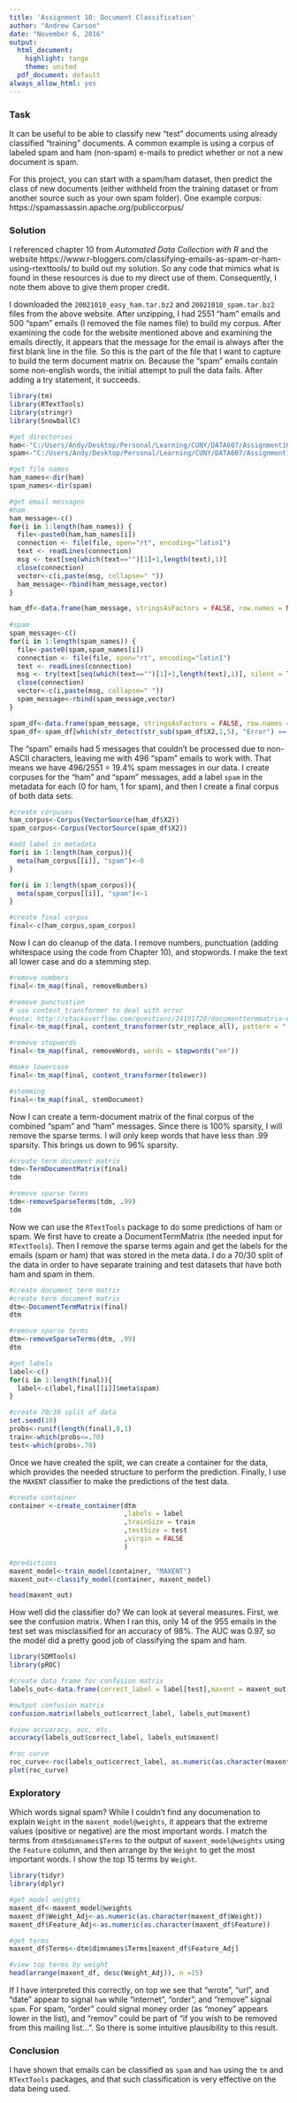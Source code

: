 ```yaml
---
title: 'Assignment 10: Document Classification'
author: "Andrew Carson"
date: "November 6, 2016"
output:
  html_document:
    highlight: tango
    theme: united
  pdf_document: default
always_allow_html: yes
---
```


### Task

It can be useful to be able to classify new "test" documents using already classified "training" documents. A common example is using a corpus of labeled spam and ham (non-spam) e-mails to predict whether or not a new document is spam.

For this project, you can start with a spam/ham dataset, then predict the class of new documents (either withheld from the training dataset or from another source such as your own spam folder).  One example corpus: https://spamassassin.apache.org/publiccorpus/

### Solution
I referenced chapter 10 from *Automated Data Collection with R* and the website https://www.r-bloggers.com/classifying-emails-as-spam-or-ham-using-rtexttools/ to build out my solution.  So any code that mimics what is found in these resources is due to my direct use of them.  Consequently, I note them above to give them proper credit.

I downloaded the `20021010_easy_ham.tar.bz2` and `20021010_spam.tar.bz2` files from the above website.  After unzipping, I had 2551 "ham" emails and 500 "spam" emails (I removed the file names file) to build my corpus.  After examining the code for the website mentioned above and examining the emails directly, it appears that the message for the email is always after the first blank line in the file.  So this is the part of the file that I want to capture to build the term document matrix on.  Because the "spam" emails contain some non-english words, the initial attempt to pull the data fails.  After adding a try statement, it succeeds.

```r
library(tm)
library(RTextTools)
library(stringr)
library(SnowballC)

#get directories
ham<-"C:/Users/Andy/Desktop/Personal/Learning/CUNY/DATA607/Assignment10/easy_ham/"
spam<-"C:/Users/Andy/Desktop/Personal/Learning/CUNY/DATA607/Assignment10/spam/"

#get file names
ham_names<-dir(ham)
spam_names<-dir(spam)

#get email messages
#ham
ham_message<-c()
for(i in 1:length(ham_names)) {
  file<-paste0(ham,ham_names[i])
  connection <- file(file, open="rt", encoding="latin1")
  text <- readLines(connection)
  msg <- text[seq(which(text=="")[1]+1,length(text),1)]
  close(connection)
  vector<-c(i,paste(msg, collapse=" "))
  ham_message<-rbind(ham_message,vector)
}

ham_df<-data.frame(ham_message, stringsAsFactors = FALSE, row.names = NULL)
  
#spam
spam_message<-c()
for(i in 1:length(spam_names)) {
  file<-paste0(spam,spam_names[i])
  connection <- file(file, open="rt", encoding="latin1")
  text <- readLines(connection)
  msg <- try(text[seq(which(text=="")[1]+1,length(text),1)], silent = TRUE)
  close(connection)
  vector<-c(i,paste(msg, collapse=" "))
  spam_message<-rbind(spam_message,vector)
}

spam_df<-data.frame(spam_message, stringsAsFactors = FALSE, row.names = NULL)
spam_df<-spam_df[which(str_detect(str_sub(spam_df$X2,1,5), "Error") == FALSE),]
```

The "spam" emails had 5 messages that couldn't be processed due to non-ASCII characters, leaving me with 496 "spam" emails to work with.  That means we have 496/2551 = 19.4% spam messages in our data. I create corpuses for the "ham" and "spam" messages, add a label `spam` in the metadata for each (0 for ham, 1 for spam), and then I create a final corpus of both data sets.

```r

#create corpuses
ham_corpus<-Corpus(VectorSource(ham_df$X2))
spam_corpus<-Corpus(VectorSource(spam_df$X2))

#add label in metadata
for(i in 1:length(ham_corpus)){
  meta(ham_corpus[[i]], "spam")<-0
}

for(i in 1:length(spam_corpus)){
  meta(spam_corpus[[i]], "spam")<-1
}

#create final corpus
final<-c(ham_corpus,spam_corpus)
```

Now I can do cleanup of the data.  I remove numbers, punctuation (adding whitespace using the code from Chapter 10), and stopwords.  I make the text all lower case and do a stemming step.

```r
#remove numbers
final<-tm_map(final, removeNumbers)

#remove punctuation
# use content_transformer to deal with error
#note: http://stackoverflow.com/questions/24191728/documenttermmatrix-error-on-corpus-argument
final<-tm_map(final, content_transformer(str_replace_all), pattern = "[[:punct:]]", replacement = " ")

#remove stopwords
final<-tm_map(final, removeWords, words = stopwords("en"))

#make lowercase
final<-tm_map(final, content_transformer(tolower))

#stemming
final<-tm_map(final, stemDocument)

```

Now I can create a term-document matrix of the final corpus of the combined "spam" and "ham" messages.  Since there is 100% sparsity, I will remove the sparse terms.  I will only keep words that have less than .99 sparsity.  This brings us down to 96% sparsity.

```r
#create term document matrix
tdm<-TermDocumentMatrix(final)
tdm

#remove sparse terms
tdm<-removeSparseTerms(tdm, .99)
tdm

```

Now we can use the `RTextTools` package to do some predictions of ham or spam.  We first have to create a DocumentTermMatrix (the needed input for `RTextTools`).  Then I remove the sparse terms again and get the labels for the emails (spam or ham) that was stored in the meta data.  I do a 70/30 split of the data in order to have separate training and test datasets that have both ham and spam in them.  

```r

#create document term matrix
#create term document matrix
dtm<-DocumentTermMatrix(final)
dtm

#remove sparse terms
dtm<-removeSparseTerms(dtm, .99)
dtm

#get labels
label<-c()
for(i in 1:length(final)){
  label<-c(label,final[[i]]$meta$spam)
}

#create 70/30 split of data
set.seed(10)
probs<-runif(length(final),0,1)
train<-which(probs<=.70)
test<-which(probs>.70)
```

Once we have created the split, we can create a container for the data, which provides the needed structure to perform the prediction.  Finally, I use the `MAXENT` classifier to make the predictions of the test data.

```r
#create container
container <-create_container(dtm
                             ,labels = label
                             ,trainSize = train
                             ,testSize = test
                             ,virgin = FALSE
                             )

#predictions
maxent_model<-train_model(container, "MAXENT")
maxent_out<-classify_model(container, maxent_model)

head(maxent_out)
```

How well did the classifier do?  We can look at several measures.  First, we see the confusion matrix.  When I ran this, only 14 of the 955 emails in the test set was misclassified for an accuracy of 98%.  The AUC was 0.97, so the model did a pretty good job of classifying the spam and ham.

```r
library(SDMTools)
library(pROC)

#create data frame for confusion matrix
labels_out<-data.frame(correct_label = label[test],maxent = maxent_out[,1])

#output confusion matrix
confusion.matrix(labels_out$correct_label, labels_out$maxent)

#view accuaracy, auc, etc.
accuracy(labels_out$correct_label, labels_out$maxent)

#roc curve
roc_curve<-roc(labels_out$correct_label, as.numeric(as.character(maxent_out[,1])))
plot(roc_curve)

```
### Exploratory

Which words signal spam?  While I couldn't find any documenation to explain `Weight` in the `maxent_model@weights`, it appears that the extreme values (positive or negative) are the most important words.  I match the terms from `dtm$dimnames$Terms` to the output of `maxent_model@weights` using the `Feature` column, and then arrange by the `Weight` to get the most important words.  I show the top 15 terms by `Weight`.

```r
library(tidyr)
library(dplyr)

#get model weights
maxent_df<-maxent_model@weights
maxent_df$Weight_Adj<-as.numeric(as.character(maxent_df$Weight))
maxent_df$Feature_Adj<-as.numeric(as.character(maxent_df$Feature))

#get terms
maxent_df$Terms<-dtm$dimnames$Terms[maxent_df$Feature_Adj]

#view top terms by weight
head(arrange(maxent_df, desc(Weight_Adj)), n =15)

```

If I have interpreted this correctly, on top we see that "wrote", "url", and "date" appear to signal `ham` while "internet", "order", and "remove" signal `spam`.  For spam, "order" could signal money order (as "money" appears lower in the list), and "remov" could be part of "if you wish to be removed from this mailing list...".  So there is some intuitive plausibility to this result.

### Conclusion

I have shown that emails can be classified as `spam` and `ham` using the `tm` and `RTextTools` packages, and that such classification is very effective on the data being used.